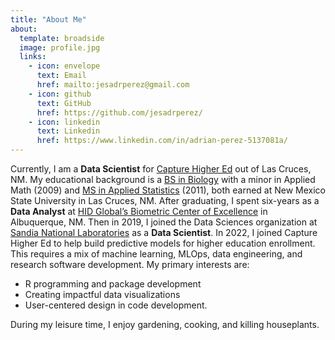 ```yaml
---
title: "About Me"
about:
  template: broadside
  image: profile.jpg
  links: 
    - icon: envelope
      text: Email
      href: mailto:jesadrperez@gmail.com
    - icon: github
      text: GitHub
      href: https://github.com/jesadrperez/
    - icon: linkedin
      text: Linkedin
      href: https://www.linkedin.com/in/adrian-perez-5137081a/
---
```


Currently, I am a **Data Scientist** for [Capture Higher Ed](https://www.capturehighered.com/) out of Las Cruces, NM. My educational background is a [BS in Biology](https://bio.nmsu.edu/) with a minor in Applied Math (2009) and [MS in Applied Statistics](https://business.nmsu.edu/academic-programs/graduate-programs/ms-applied-statistics/applied-statistics-master.html) (2011), both earned at New Mexico State University in Las Cruces, NM. After graduating, I spent six-years as a **Data Analyst** at [HID Global's Biometric Center of Excellence](https://www.hidglobal.com/solutions/identity-authentication-verification-technologies/biometric-technologies) in Albuquerque, NM. Then in 2019, I joined the Data Sciences organization at [Sandia National Laboratories](https://www.sandia.gov/) as a **Data Scientist**. In 2022, I joined Capture Higher Ed to help build predictive models for higher education enrollment. This requires a mix of machine learning, MLOps, data engineering, and research software development. My primary interests are:

-   R programming and package development
-   Creating impactful data visualizations
-   User-centered design in code development.

During my leisure time, I enjoy gardening, cooking, and killing houseplants.
